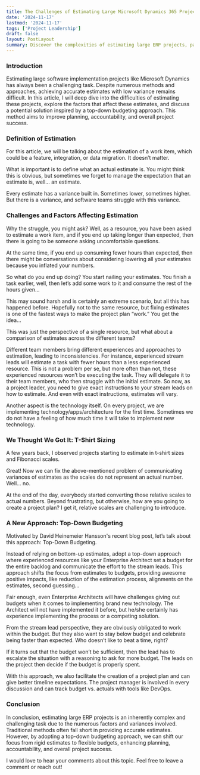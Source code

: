 ```yaml
---
title: The Challenges of Estimating Large Microsoft Dynamics 365 Projects and a Potential Solution
date: '2024-11-17'
lastmod: '2024-11-17'
tags: ['Project Leadership']
draft: false
layout: PostLayout
summary: Discover the complexities of estimating large ERP projects, particularly Dynamics 365 ERP and CRM projects, and explore potential solutions to improve accuracy and efficiency.
---
```


<TOCInline toc={props.toc} exclude="Table of content" collapse={true} asDisclosure toHeading={3} />

### Introduction

Estimating large software implementation projects like Microsoft Dynamics has always been a challenging task. Despite numerous methods and approaches, achieving accurate estimates with low variance remains difficult. In this article, I will deep dive into the difficulties of estimating these projects, explore the factors that affect these estimates, and discuss a potential solution inspired by a top-down budgeting approach. This method aims to improve planning, accountability, and overall project success.

### Definition of Estimation

For this article, we will be talking about the estimation of a work item, which could be a feature, integration, or data migration. It doesn’t matter.

What is important is to define what an actual estimate is. You might think this is obvious, but sometimes we forget to manage the expectation that an estimate is, well… an estimate.

Every estimate has a variance built in. Sometimes lower, sometimes higher. But there is a variance, and software teams struggle with this variance.

### Challenges and Factors Affecting Estimation

Why the struggle, you might ask? Well, as a resource, you have been asked to estimate a work item, and if you end up taking longer than expected, then there is going to be someone asking uncomfortable questions.

At the same time, if you end up consuming fewer hours than expected, then there might be conversations about considering lowering all your estimates because you inflated your numbers.

So what do you end up doing? You start nailing your estimates. You finish a task earlier, well, then let’s add some work to it and consume the rest of the hours given...

This may sound harsh and is certainly an extreme scenario, but all this has happened before. Hopefully not to the same resource, but fixing estimates is one of the fastest ways to make the project plan “work.” You get the idea...

This was just the perspective of a single resource, but what about a comparison of estimates across the different teams?

Different team members bring different experiences and approaches to estimation, leading to inconsistencies. For instance, experienced stream leads will estimate a task with fewer hours than a less experienced resource. This is not a problem per se, but more often than not, these experienced resources won’t be executing the task. They will delegate it to their team members, who then struggle with the initial estimate. So now, as a project leader, you need to give exact instructions to your stream leads on how to estimate. And even with exact instructions, estimates will vary.

Another aspect is the technology itself. On every project, we are implementing technology/apps/architecture for the first time. Sometimes we do not have a feeling of how much time it will take to implement new technology.

### We Thought We Got It: T-Shirt Sizing

A few years back, I observed projects starting to estimate in t-shirt sizes and Fibonacci scales.

Great! Now we can fix the above-mentioned problem of communicating variances of estimates as the scales do not represent an actual number. Well… no.

At the end of the day, everybody started converting those relative scales to actual numbers. Beyond frustrating, but otherwise, how are you going to create a project plan? I get it, relative scales are challenging to introduce.

### A New Approach: Top-Down Budgeting

Motivated by David Heinemeier Hansson's recent blog post, let’s talk about this approach: Top-Down Budgeting.

Instead of relying on bottom-up estimates, adopt a top-down approach where experienced resources like your Enterprise Architect set a budget for the entire backlog and communicate the effort to the stream leads. This approach shifts the focus from estimates to budgets, providing awesome positive impacts, like reduction of the estimation process, alignments on the estimates, second guessing…

Fair enough, even Enterprise Architects will have challenges giving out budgets when it comes to implementing brand new technology. The Architect will not have implemented it before, but he/she certainly has experience implementing the process or a competing solution.

From the stream lead perspective, they are obviously obligated to work within the budget. But they also want to stay below budget and celebrate being faster than expected. Who doesn’t like to beat a time, right?

If it turns out that the budget won’t be sufficient, then the lead has to escalate the situation with a reasoning to ask for more budget. The leads on the project then decide if the budget is properly spent.

With this approach, we also facilitate the creation of a project plan and can give better timeline expectations. The project manager is involved in every discussion and can track budget vs. actuals with tools like DevOps.

### Conclusion

In conclusion, estimating large ERP projects is an inherently complex and challenging task due to the numerous factors and variances involved. Traditional methods often fall short in providing accurate estimates. However, by adopting a top-down budgeting approach, we can shift our focus from rigid estimates to flexible budgets, enhancing planning, accountability, and overall project success.

I would love to hear your comments about this topic. Feel free to leave a comment or reach out!
